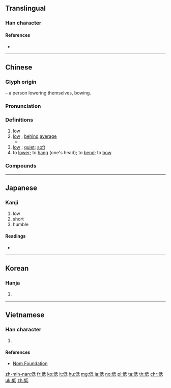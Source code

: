 {{character info/new}}
==Translingual==
{{stroke order|strokes=7}}

===Han character===
{{Han char|rn=9|rad=人|as=05|sn=7|four=22240|canj=OHPM,OHVI|ids=⿰亻氐}}

====References====
* {{Han ref|kx=0098.080|dkj=00504|dj=0207.010|hdz=10137.040|uh=4F4E|ud=20302|bh=A743|bd=42819}}

----

==Chinese==
{{zh-forms}}

===Glyph origin===
{{Han etym}}
{{Han compound|人|alt1=亻|t1=man, person|氐|ls=psc|c1=s|c2=p}} – a person lowering themselves, bowing. 

===Pronunciation===
{{zh-pron
|m=dī
|c=dai1
|h=pfs=tâi
|mn=te/xm:ti/qz:kě/tw,xm:kē/zz:kēe
|mn_note=te/ti - literary; kě/kē/kēe - vernacular (俗), 下 is also used
|w=1ti
|mc=y
|oc=y
|ma=y
|cat=a,v
}}

===Definitions===
{{zh-hanzi}}

# [[low]] {{gloss|of height}}
# [[low]] {{gloss|of quantity}}; [[behind]] [[average]]
#* {{zh-x|他們 抱怨 工資 過 低。|They complained that the wages were too '''low'''.}}
# [[low]] {{gloss|of voice}}; [[quiet]]; [[soft]]
# to [[lower]]; to [[hang]] (one's head); to [[bend]]; to [[bow]]

===Compounds===
{{zh-der|低體溫症|低B|低壓|低能兒|低俗|低姿態|低鈉鹽|低等|低空|低顏|低速|做小伏低|低唱|低速檔|低等動物|低徊不已|低平|低氣壓|低檔|低額|低收入|低級趣味|低聲|最低工資|低賤|低血糖|低元音|低窪|低利|低啞|低薪|低點|低標準|低聲下氣|低潮|低頭屈膝|不顧高低|低溫|低階|低頭|低壓帶|低亞|低語|低謳|低淺|低年級|低胸|低三下四|低脂|低度|伏低做小|伏低|低能|低矮|低下|低音提琴|低首下心|低迷不振|低幼讀物|低智|低利率|偏低|低聲密語|低價|半低元音|忽高忽低|低姿勢|低鹽飲食|低溫殺菌|低微|低頭受縛|低欄|山高水低|低凹|低溫食品|低劣|低垂|低昂|低頻率|七高八低|壓低|低沉|不知高低|低心|低吟|低回|低估|低處|低級|低音|低溼|低靡|低谷|低徊|夜幕低垂|低地國|低物件|低眉|低迴|低嚷|低收入戶|低低|不識高低|低地|低筋麵粉|低血壓|低鬟|冷低壓|低落|低盪|使低嘴|低廉|低頭不語|低顏下膝|低頭喪氣|低進|低迷|低調|低緯度|低幼兒童|沒高沒低|淺斟低謳|手高手低|比個高低|牙縫高低|服低做小|知高識低|服低捋|眼高手低|眉高眼低|眉眼高低|眉低眼慢|熱帶低壓|斂首低眉|減低|淺斟低酌|淺斟低唱|撳頭低|腳高步低|若高若低|貶低|高高低低|高低槓|風吹草低|言語高低|降低|見高低|附耳低言|菩薩低眉|高低起伏|開低走高|高低不平|逢低承接|高低|開低走軟|輕偎低傍|開高走低|開低走低|調低|隨高就低|超低溫|言高語低}}

{{zh-cat|Beginning}}

----

==Japanese==

===Kanji===
{{ja-kanji|grade=4|rs=人05}}

# low
# short
# humble

====Readings====
* {{ja-readings|goon=[[たい]] (tai)|kanon=[[てい]] (tei)|kun=[[ひくい]] (hikui)}}

----

==Korean==

===Hanja===
{{ko-hanja|hangeul=저|rv=jeo|mr=chŏ}}

# {{defn|lang=ko|sort=人05}}

----

==Vietnamese==

===Han character===
{{vi-hantu|[[đây]], [[đay]], [[đê]]|rs=人05}}

# {{defn|lang=vi|sort=人05}}

====References====
* [http://nomfoundation.org/common/nom_details.php?codepoint=4f4e Nom Foundation]

[[zh-min-nan:低]]
[[fr:低]]
[[ko:低]]
[[it:低]]
[[hu:低]]
[[mg:低]]
[[ja:低]]
[[no:低]]
[[pl:低]]
[[ta:低]]
[[th:低]]
[[chr:低]]
[[uk:低]]
[[zh:低]]